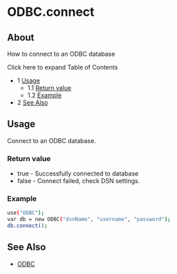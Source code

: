
# ODBC.connect 

 

## About

How to connect to an ODBC database

Click here to expand Table of Contents

* 1 [Usage](#usage)  
   * 1.1 [Return value](#return-value)  
   * 1.2 [Example](#example)
* 2 [See Also](#see-also)

## Usage

Connect to an ODBC database.

### Return value

* true - Successfully connected to database
* false - Connect failed, check DSN settings.

### Example

```bash
use("ODBC");
var db = new ODBC("dsnName", "username", "password");
db.connect();
```

## See Also

* [ODBC](./ODBC_13173465.mdx#odbc)


